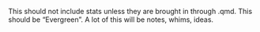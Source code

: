 This should not include stats unless they are brought in through .qmd.
This should be "Evergreen".
A lot of this will be notes, whims, ideas.
